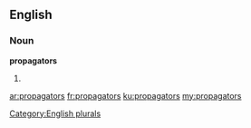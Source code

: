==English==

===Noun===
'''propagators'''

# {{plural of|[[propagator]]}}

[[Category:English plurals]]

[[ar:propagators]]
[[fr:propagators]]
[[ku:propagators]]
[[my:propagators]]